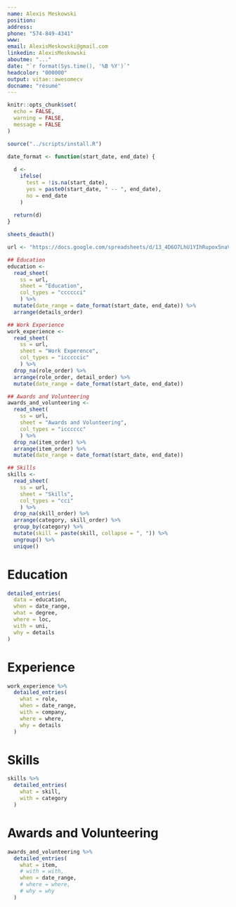 ```yaml
---
name: Alexis Meskowski
position: 
address: 
phone: "574-849-4341"
www: 
email: AlexisMeskowski@gmail.com
linkedin: AlexisMeskowski
aboutme: "..."
date: "`r format(Sys.time(), '%B %Y')`"
headcolor: "000000"
output: vitae::awesomecv
docname: "résumé"
---
```


```r
knitr::opts_chunk$set(
  echo = FALSE, 
  warning = FALSE,
  message = FALSE
)

source("../scripts/install.R")

date_format <- function(start_date, end_date) {
  
  d <-
    ifelse(
      test = !is.na(start_date),
      yes = paste0(start_date, " -- ", end_date),
      no = end_date
    )
  
  return(d)
}
```

```r
sheets_deauth()

url <- "https://docs.google.com/spreadsheets/d/13_4D6O7LhU1YIhRupox5naVz8TE-6Xbzj9ta5MPnXqM/edit?usp=sharing"

## Education
education <- 
  read_sheet(
    ss = url,
    sheet = "Education",
    col_types = "cccccci"
    ) %>% 
  mutate(date_range = date_format(start_date, end_date)) %>% 
  arrange(details_order)

## Work Experience
work_experience <- 
  read_sheet(
    ss = url,
    sheet = "Work Experence",
    col_types = "icccccic"
    ) %>% 
  drop_na(role_order) %>% 
  arrange(role_order, detail_order) %>% 
  mutate(date_range = date_format(start_date, end_date))

## Awards and Volunteering
awards_and_volunteering <-
  read_sheet(
    ss = url,
    sheet = "Awards and Volunteering",
    col_types = "icccccc"
    ) %>% 
  drop_na(item_order) %>% 
  arrange(item_order) %>% 
  mutate(date_range = date_format(start_date, end_date))

## Skills
skills <-
  read_sheet(
    ss = url,
    sheet = "Skills",
    col_types = "cci"
    ) %>% 
  drop_na(skill_order) %>% 
  arrange(category, skill_order) %>% 
  group_by(category) %>% 
  mutate(skill = paste(skill, collapse = ", ")) %>% 
  ungroup() %>% 
  unique()
```

# Education 

```r
detailed_entries(
  data = education, 
  when = date_range,
  what = degree,
  where = loc,
  with = uni,
  why = details
)
```

# Experience

```r
work_experience %>% 
  detailed_entries(
    what = role,
    when = date_range,
    with = company,
    where = where,
    why = details
  )
```

# Skills

```r
skills %>% 
  detailed_entries(
    what = skill,
    with = category
  )
```

<!-- \pagebreak -->

# Awards and Volunteering

```r
awards_and_volunteering %>% 
  detailed_entries(
    what = item,
    # with = with,
    when = date_range,
    # where = where,
    # why = why
  )
```
